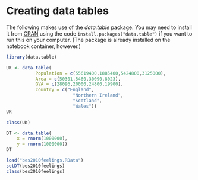 # Creating data tables


The following makes use of the *data.table* package. You may need to install it from [CRAN](https://cran.r-project.org/package=data.table) using the code `install.packages("data.table")` if you want to run this on your computer. (The package is already installed on the
 notebook container, however.)

```r
library(data.table)
```

```r
UK <- data.table(
           Population = c(55619400,1885400,5424800,3125000),
           Area = c(50301,5460,30090,8023),
           GVA = c(28096,20000,24800,19900),
           country = c("England",
                         "Northern Ireland",
                         "Scotland",
                         "Wales"))
UK
```

```r
class(UK)
```

```r
DT <- data.table(
    x = rnorm(1000000),
    y = rnorm(1000000))
DT
```

```r
load("bes2010feelings.RData")
setDT(bes2010feelings)
class(bes2010feelings)
```

